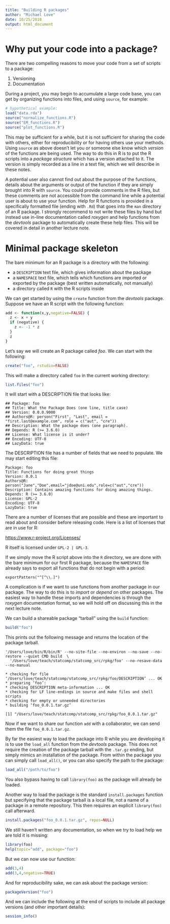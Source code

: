 ```yaml
---
title: "Building R packages"
author: "Michael Love"
date: 10/25/2018
output: html_document
---
```


# Why put your code into a package?

There are two compelling reasons to move your code from a set of
scripts to a package:

1) Versioning
2) Documentation

During a project, you may begin to accumulate a large code base, you
can get by organizing functions into files, and using `source`, for
example: 

```r
# hypothetical example:
load("data.rda")
source("normalize_functions.R")
source("EM_functions.R")
source("plot_functions.R")
```

This may be sufficient for a while, but it is not sufficient for
sharing the code with others, either for reproducibility or for having
others use your methods. Using `source` as above doesn't let you or
someone else know which *version* of the functions are being used. The
way to do this in R is to put the R scripts into a *package structure*
which has a version attached to it. The version is simply recorded as
a line in a text file, which we will describe in these notes.

A potential user also cannot find out about the purpose of the
functions, details about the arguments or output of the function if
they are simply brought into R with `source`. You could provide
comments in the R files, but these comments are not accessible from
the command line while a potential user is about to use your
function. Help for R functions is provided in a specifically formatted
file (ending with `.Rd`) that goes into the `man` directory of an R
package. I strongly recommend to not write these files by hand but
instead use in-line documentation called *roxygen* and help functions
from the *devtools* package to automatically create these help
files. This will be covered in detail in another lecture note.

# Minimal package skeleton

The bare minimum for an R package is a directory with the following:

* a `DESCRIPTION` text file, which gives information about the package
* a `NAMESPACE` text file, which tells which functions are imported or
  exported by the package (best written automatically, not manually)
* a directory called `R` with the R scripts inside

We can get started by using the `create` function from the *devtools*
package. Suppose we have an R script with the following function:

```r
add <- function(x,y,negative=FALSE) {
  z <- x + y
  if (negative) {
    z <- -1 * z
  }
  z
}
```

Let's say we will create an R package called *foo*. We can start with
the following:

```r
create("foo", rstudio=FALSE)
```

This will make a directory called `foo` in the current working
directory:

```r
list.files("foo")
```

It will start with a DESCRIPTION file that looks like:

```
## Package: foo
## Title: What the Package Does (one line, title case)
## Version: 0.0.0.9000
## Authors@R: person("First", "Last", email = "first.last@example.com", role = c("aut", "cre"))
## Description: What the package does (one paragraph).
## Depends: R (>= 3.6.0)
## License: What license is it under?
## Encoding: UTF-8
## LazyData: true
```

The DESCRIPTION file has a number of fields that we need to
populate. We may start editing this file: 

```
Package: foo
Title: Functions for doing great things
Version: 0.0.1
Authors@R: person("Jane","Doe",email="jdoe@uni.edu",role=c("aut","cre"))
Description: Contains amazing functions for doing amazing things.
Depends: R (>= 3.6.0)
License: GPL-2
Encoding: UTF-8
LazyData: true
```

There are a number of licenses that are possible and these are
important to read about and consider before releasing code. Here is a
list of licenses that are in use for R:

<https://www.r-project.org/Licenses/>

R itself is licensed under `GPL-2 | GPL-3`.

If we simply move the R script above into the `R` directory, we are
done with the bare minimum for our first R package, because the
`NAMESPACE` file already says to export all functions that do not
begin with a period:

```
exportPattern("^[^\\.]")
```

A complication is if we want to use functions from another package in
our package. The way to do this is to *import* or *depend* on other
packages. The easiest way to handle these imports and dependencies is
through the *roxygen* documentation format, so we will hold off on
discussing this in the next lecture note.

We can build a shareable package "tarball" using the `build` function:

```r
build("foo")
```

This prints out the following message and returns the location of the
package tarball.

```
'/Users/love/bin/R/bin/R' --no-site-file --no-environ --no-save --no-restore --quiet CMD build  \
  '/Users/love/teach/statcomp/statcomp_src/rpkg/foo' --no-resave-data --no-manual 

* checking for file ‘/Users/love/teach/statcomp/statcomp_src/rpkg/foo/DESCRIPTION’ ... OK
* preparing ‘foo’:
* checking DESCRIPTION meta-information ... OK
* checking for LF line-endings in source and make files and shell scripts
* checking for empty or unneeded directories
* building ‘foo_0.0.1.tar.gz’

[1] "/Users/love/teach/statcomp/statcomp_src/rpkg/foo_0.0.1.tar.gz"
```

Now if we want to share our function `add` with a collaborator, we can
send them the file `foo_0.0.1.tar.gz`. 

By far the easiest way to load the package into R while you are
developing it is to use the `load_all` function from the *devtools*
package. This does not require the creation of the package tarball
with the `.tar.gz` ending, but simply mimics an installation of the
package. From within the package you can simply call `load_all()`, or 
you can also specify the path to the package:

```r
load_all("/path/to/foo")
```

You also bypass having to call `library(foo)` as the package will
already be loaded.

Another way to load the package is the standard `install.packages`
function but specifying that the package tarball is a local file, not
a name of a package in a remote repository. This then requires an
explicit `library(foo)` call afterward.

```r
install.packages("foo_0.0.1.tar.gz", repos=NULL)
```

We still haven't written any documentation, so when we try to load
help we are told it is missing:

```r
library(foo)
help(topic="add", package="foo")
```

But we can now use our function:

```r
add(3,4)
add(3,4,negative=TRUE)
```

And for reproducibility sake, we can ask about the package version:

```r
packageVersion("foo")
```

And we can include the following at the end of scripts to include all
package versions (and other important details):

```r
session_info()
```
